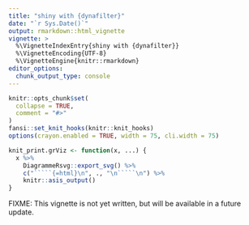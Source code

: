 ```yaml
---
title: "shiny with {dynafilter}"
date: "`r Sys.Date()`"
output: rmarkdown::html_vignette
vignette: >
  %\VignetteIndexEntry{shiny with {dynafilter}}
  %\VignetteEncoding{UTF-8}
  %\VignetteEngine{knitr::rmarkdown}
editor_options:
  chunk_output_type: console
---
```


```r
knitr::opts_chunk$set(
  collapse = TRUE,
  comment = "#>"
)
fansi::set_knit_hooks(knitr::knit_hooks)
options(crayon.enabled = TRUE, width = 75, cli.width = 75)

knit_print.grViz <- function(x, ...) {
  x %>%
    DiagrammeRsvg::export_svg() %>%
    c("`````{=html}\n", ., "\n`````\n") %>%
    knitr::asis_output()
}
```

FIXME:
This vignette is not yet written, but will be available in a future update.
